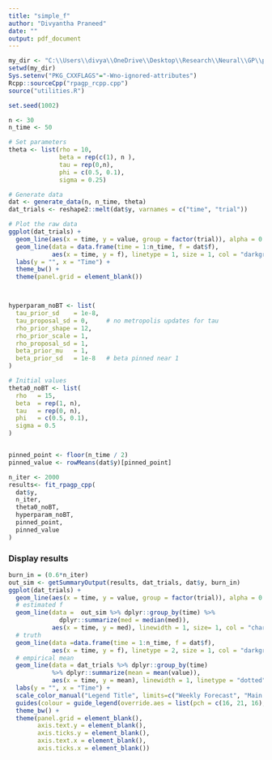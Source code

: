 ```yaml
---
title: "simple_f"
author: "Divyantha Praneed"
date: ""
output: pdf_document
---
```


```r

my_dir <- "C:\\Users\\divya\\OneDrive\\Desktop\\Research\\Neural\\GP\\practice2\\rpagp\\C+++"
setwd(my_dir)
Sys.setenv("PKG_CXXFLAGS"="-Wno-ignored-attributes")
Rcpp::sourceCpp("rpagp_rcpp.cpp")
source("utilities.R")
```

```r
set.seed(1002)

n <- 30
n_time <- 50

# Set parameters
theta <- list(rho = 10,
              beta = rep(c(1), n ),
              tau = rep(0,n),
              phi = c(0.5, 0.1),
              sigma = 0.25)

# Generate data
dat <- generate_data(n, n_time, theta)
dat_trials <- reshape2::melt(dat$y, varnames = c("time", "trial"))

# Plot the raw data
ggplot(dat_trials) + 
  geom_line(aes(x = time, y = value, group = factor(trial)), alpha = 0.25) + 
  geom_line(data = data.frame(time = 1:n_time, f = dat$f), 
            aes(x = time, y = f), linetype = 1, size = 1, col = "darkgreen") + 
  labs(y = "", x = "Time") + 
  theme_bw() + 
  theme(panel.grid = element_blank())




```

```r
hyperparam_noBT <- list(
  tau_prior_sd    = 1e-8,   
  tau_proposal_sd = 0,     # no metropolis updates for tau
  rho_prior_shape = 12,
  rho_prior_scale = 1,
  rho_proposal_sd = 1,
  beta_prior_mu   = 1,
  beta_prior_sd   = 1e-8   # beta pinned near 1
)

# Initial values
theta0_noBT <- list(
  rho   = 15,
  beta  = rep(1, n),  
  tau   = rep(0, n),  
  phi   = c(0.5, 0.1),
  sigma = 0.5
)


pinned_point <- floor(n_time / 2)
pinned_value <- rowMeans(dat$y)[pinned_point]

n_iter <- 2000
results<- fit_rpagp_cpp(
  dat$y,
  n_iter,
  theta0_noBT,
  hyperparam_noBT,
  pinned_point,
  pinned_value
)
```



### Display results
```r
burn_in = (0.6*n_iter)
out_sim <- getSummaryOutput(results, dat_trials, dat$y, burn_in)
ggplot(dat_trials) + 
  geom_line(aes(x = time, y = value, group = factor(trial)), alpha = 0.25) + 
  # estimated f
  geom_line(data =  out_sim %>% dplyr::group_by(time) %>%
              dplyr::summarize(med = median(med)), 
            aes(x = time, y = med), linewidth = 1, size= 1, col = "chartreuse3") + 
  # truth
  geom_line(data =data.frame(time = 1:n_time, f = dat$f), 
            aes(x = time, y = f), linetype = 2, size = 1, col = "darkgreen") + 
  # empirical mean
  geom_line(data = dat_trials %>% dplyr::group_by(time)
            %>% dplyr::summarize(mean = mean(value)), 
            aes(x = time, y = mean), linewidth = 1, linetype = "dotted", col = "black") + 
  labs(y = "", x = "Time") + 
  scale_color_manual("Legend Title", limits=c("Weekly Forecast", "Main Forecast", "ciao"), values = c("red","red", "red")) +
  guides(colour = guide_legend(override.aes = list(pch = c(16, 21, 16), fill = c("red", "white", "red")))) +
  theme_bw() + 
  theme(panel.grid = element_blank(), 
        axis.text.y = element_blank(), 
        axis.ticks.y = element_blank(), 
        axis.text.x = element_blank(), 
        axis.ticks.x = element_blank())
```






